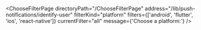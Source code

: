 

<ChooseFilterPage
  directoryPath="/ChooseFilterPage"
  address="/lib/push-notifications/identify-user"
  filterKind="platform"
  filters={['android', 'flutter', 'ios', 'react-native']}
  currentFilter="all"
  message={'Choose a platform:'}
/>
